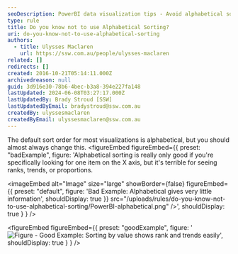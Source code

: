 ```yaml
---
seoDescription: PowerBI data visualization tips - Avoid alphabetical sorting, which is limited and lacks insight into ranks, trends, or proportions.
type: rule
title: Do you know not to use Alphabetical Sorting?
uri: do-you-know-not-to-use-alphabetical-sorting
authors:
  - title: Ulysses Maclaren
    url: https://ssw.com.au/people/ulysses-maclaren
related: []
redirects: []
created: 2016-10-21T05:14:11.000Z
archivedreason: null
guid: 3d916e30-78b6-4bec-b3a8-394e227fa148
lastUpdated: 2024-06-08T03:27:17.000Z
lastUpdatedBy: Brady Stroud [SSW]
lastUpdatedByEmail: bradystroud@ssw.com.au
createdBy: ulyssesmaclaren
createdByEmail: ulyssesmaclaren@ssw.com.au
---
```


The default sort order for most visualizations is alphabetical, but you should almost always change this.
<figureEmbed figureEmbed={{
  preset: "badExample",
  figure: 'Alphabetical sorting is really only good if you\'re specifically looking for one item on the X axis, but it\'s terrible for seeing ranks, trends, or proportions.

<imageEmbed
  alt="Image"
  size="large"
  showBorder={false}
  figureEmbed={{
    preset: "default",
    figure: \'Bad Example: Alphabetical gives very little information\',
    shouldDisplay: true
  }}
  src="/uploads/rules/do-you-know-not-to-use-alphabetical-sorting/PowerBI-alphabetical.png"
/>',
  shouldDisplay: true
} } />


<figureEmbed figureEmbed={{
  preset: "goodExample",
  figure: '![Figure - Good Example: Sorting by value shows rank and trends easily](/uploads/rules/do-you-know-not-to-use-alphabetical-sorting/PowerBI-non-aphabetical.png)',
  shouldDisplay: true
} } />
